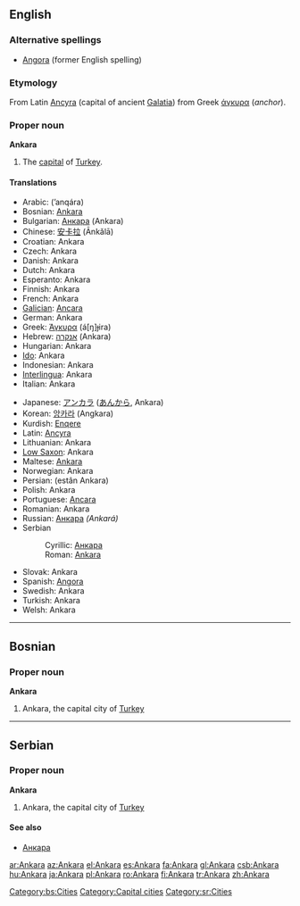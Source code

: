 {{see|ankara}}
{{wikipedia}}
==English==

===Alternative spellings===
*[[Angora]] (former English spelling)

===Etymology===
From Latin [[Ancyra]] (capital of ancient [[Galatia]]) from Greek [[άγκυρα]] (''anchor'').

===Proper noun===
'''Ankara'''

# The [[capital]] of [[Turkey]].

====Translations====
{{top}}
*Arabic: {{ARchar|[[انقرة|أنقرة]]}} (’anqára) {{f}}
*Bosnian: [[Ankara#Bosnian|Ankara]] {{f}}
*Bulgarian: [[Анкара]] (Ankara) {{f}}
*Chinese: [[安卡拉]] (Ānkǎlā)
*Croatian: Ankara
*Czech: Ankara
*Danish: Ankara
*Dutch: Ankara
*Esperanto: Ankara
*Finnish: Ankara
*French: Ankara
*[[Galician]]: [[Ancara]]
*German: Ankara
*Greek: [[Άγκυρα]] (á[ŋ]ɟira) {{f}}
*Hebrew: [[אנקרה]] (Ankara)
*Hungarian: Ankara
*[[Ido]]: Ankara
*Indonesian: Ankara
*[[Interlingua]]: Ankara
*Italian: Ankara {{f}}
{{mid}}
*Japanese: [[アンカラ]] ([[あんから]], Ankara)
*Korean: [[앙카라]] (Angkara)
*Kurdish: [[Enqere]]
*Latin: [[Ancyra]] {{f}}
*Lithuanian: Ankara
*[[Low Saxon]]: Ankara
*Maltese: [[Ankara]]
*Norwegian: Ankara
*Persian: {{FAchar|[[استان آنکارا]]}} (estân Ankara)
*Polish: Ankara {{f}}
*Portuguese: [[Ancara]] {{f}}
*Romanian: Ankara
*Russian: [[Анкара]] ''(Ankará)'' {{f}}
*Serbian
*:Cyrillic: [[Анкара#Serbian|Анкара]] {{f}}
*:Roman: [[Ankara#Serbian|Ankara]] {{f}}
*Slovak: Ankara {{f}}
*Spanish: [[Angora]] {{f}}
*Swedish: Ankara
*Turkish: Ankara
*Welsh: Ankara
{{bottom}}

----

==Bosnian==

===Proper noun===
'''Ankara''' {{f}}

# Ankara, the capital city of [[Turkey]]

[[Category:bs:Cities]]

----

==Serbian==

===Proper noun===
'''Ankara''' {{f}}

# Ankara, the capital city of [[Turkey]]

====See also====
*[[Анкара#Serbian|Анкара]]

[[Category:Capital cities]]
[[Category:sr:Cities]]

[[ar:Ankara]]
[[az:Ankara]]
[[el:Ankara]]
[[es:Ankara]]
[[fa:Ankara]]
[[gl:Ankara]]
[[csb:Ankara]]
[[hu:Ankara]]
[[ja:Ankara]]
[[pl:Ankara]]
[[ro:Ankara]]
[[fi:Ankara]]
[[tr:Ankara]]
[[zh:Ankara]]